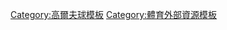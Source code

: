 {{template category |type=external link |topic=高爾夫球}}
[[Category:高爾夫球模板|Category:高爾夫球模板]]
[[Category:體育外部資源模板|Category:體育外部資源模板]]